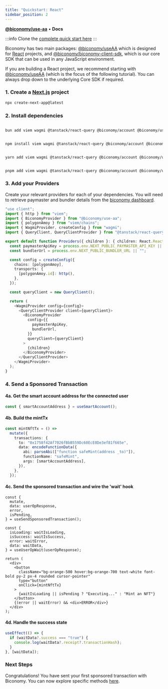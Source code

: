 ```yaml
---
title: "Quickstart: React"
sidebar_position: 2
---
```


[**@biconomy/use-aa**](https://github.com/bcnmy/useAA) • **Docs**

:::info
Clone the [complete quick start here](https://github.com/bcnmy/quick-start)
:::

Biconomy has two main packages: [@biconomy/useAA](https://github.com/bcnmy/useAA) which is designed for [React](https://react.dev) projects, and [@biconomy/biconomy-client-sdk](https://github.com/bcnmy/biconomy-client-sdk), which is our core SDK that can be used in any JavaScript environment.

If you are building a React project, we recommend starting with [@biconomy/useAA](https://github.com/bcnmy/useAA) (which is the focus of the following tutorial). You can always drop down to the underlying Core SDK if required.

### 1. Create a [Next.js](https://nextjs.org/docs/getting-started/installation) project

```sh
npx create-next-app@latest
```

### 2. Install dependencies


<Tabs>
<TabItem value="bun" label="bun">

```bash

bun add viem wagmi @tanstack/react-query @biconomy/account @biconomy/use-aa

```

</TabItem>

<TabItem value="npm" label="npm">

```bash

npm install viem wagmi @tanstack/react-query @biconomy/account @biconomy/use-aa

```

</TabItem>
<TabItem value="yarn" label="yarn">

```bash

yarn add viem wagmi @tanstack/react-query @biconomy/account @biconomy/use-aa

```

</TabItem>
<TabItem value="pnpm" label="pnpm">

```bash

pnpm add viem wagmi @tanstack/react-query @biconomy/account @biconomy/use-aa

```

</TabItem>
</Tabs>

### 3. Add your Providers

Create your relevant providers for each of your dependencies. You will need to retrieve paymaster and bundler details from the [biconomy dashboard](https://dashboard.biconomy.io).

```ts
"use client";
import { http } from "viem";
import { BiconomyProvider } from "@biconomy/use-aa";
import { polygonAmoy } from "viem/chains";
import { WagmiProvider, createConfig } from "wagmi";
import { QueryClient, QueryClientProvider } from "@tanstack/react-query";

export default function Providers({ children }: { children: React.ReactNode }) {
  const paymasterApiKey = process.env.NEXT_PUBLIC_PAYMASTER_API_KEY || "";
  const bundlerUrl = process.env.NEXT_PUBLIC_BUNDLER_URL || "";

  const config = createConfig({
    chains: [polygonAmoy],
    transports: {
      [polygonAmoy.id]: http(),
    },
  });

  const queryClient = new QueryClient();

  return (
    <WagmiProvider config={config}>
      <QueryClientProvider client={queryClient}>
        <BiconomyProvider
          config={{
            paymasterApiKey,
            bundlerUrl,
          }}
          queryClient={queryClient}
        >
          {children}
        </BiconomyProvider>
      </QueryClientProvider>
    </WagmiProvider>
  );
}
```

### 4. Send a Sponsored Transaction

#### 4a. Get the smart account address for the connected user

```ts
const { smartAccountAddress } = useSmartAccount();
```

#### 4b. Build the mintTx

```ts
const mintNftTx = () =>
  mutate({
    transactions: {
      to: "0x1758f42Af7026fBbB559Dc60EcE0De3ef81f665e",
      data: encodeFunctionData({
        abi: parseAbi(["function safeMint(address _to)"]),
        functionName: "safeMint",
        args: [smartAccountAddress],
      }),
    },
  });
```

#### 4c. Send the sponsored transaction and wire the 'wait' hook

```tsx
const {
  mutate,
  data: userOpResponse,
  error,
  isPending,
} = useSendSponsoredTransaction();

const {
  isLoading: waitIsLoading,
  isSuccess: waitIsSuccess,
  error: waitError,
  data: waitData,
} = useUserOpWait(userOpResponse);

return (
  <div>
    <button
      className="bg-orange-500 hover:bg-orange-700 text-white font-bold py-2 px-4 rounded cursor-pointer"
      type="button"
      onClick={mintNftTx}
    >
      {waitIsLoading || isPending ? "Executing..." : "Mint an NFT"}
    </button>
    {(error || waitError) && <div>ERROR</div>}
  </div>
);
```

#### 4d. Handle the success state

```ts
useEffect(() => {
  if (waitData?.success === "true") {
    console.log(waitData?.receipt?.transactionHash);
  }
}, [waitData]);
```

### Next Steps

Congratulations! You have sent your first sponsored transaction with Biconomy. You can now explore specific methods [here](/react).
